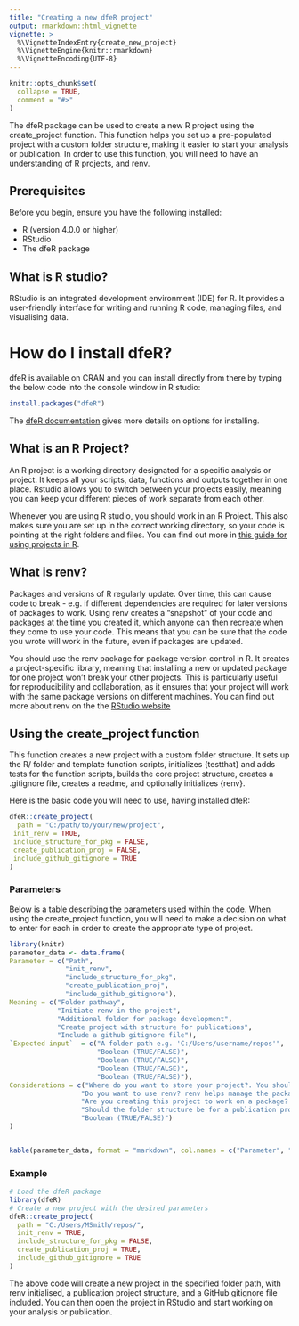 ```yaml
---
title: "Creating a new dfeR project"
output: rmarkdown::html_vignette
vignette: >
  %\VignetteIndexEntry{create_new_project}
  %\VignetteEngine{knitr::rmarkdown}
  %\VignetteEncoding{UTF-8}
---
```


```r
knitr::opts_chunk$set(
  collapse = TRUE,
  comment = "#>"
)
```


The dfeR package can be used to create a new R project using the create_project function. This function helps you set up a pre-populated project with a custom folder structure, making it easier to start your analysis or publication. In order to use this function, you will need to have an understanding of R projects, and renv.

## Prerequisites
Before you begin, ensure you have the following installed:

- R (version 4.0.0 or higher)
- RStudio
- The dfeR package

## What is R studio? 
RStudio is an integrated development environment (IDE) for R. It provides a user-friendly interface for writing and running R code, managing files, and visualising data. 

# How do I install dfeR? 

dfeR is available on CRAN and you can install directly from there by typing the below code into the console window in R studio: 

```r
install.packages("dfeR")
```

The [dfeR documentation](https://dfe-analytical-services.github.io/dfeR/index.html) gives more details on options for installing. 


## What is an R Project?
An R project is a working directory designated for a specific analysis or project. It keeps all your scripts, data, functions and outputs together in one place. Rstudio allows you to switch between your projects easily, meaning you can keep your different pieces of work separate from each other. 

Whenever you are using R studio, you should work in an R Project. This also makes sure you are set up in the correct working directory, so your code is pointing at the right folders and files. You can find out more in [this guide for using projects in R](https://support.posit.co/hc/en-us/articles/200526207-Using-RStudio-Projects). 

## What is renv? 

Packages and versions of R regularly update. Over time, this can cause code to break - e.g. if different dependencies are required for later versions of packages to work. Using renv creates a “snapshot” of your code and packages at the time you created it, which anyone can then recreate when they come to use your code. This means that you can be sure that the code you wrote will work in the future, even if packages are updated.

You should use the renv package for package version control in R. It creates a project-specific library, meaning that installing a new or updated package for one project won't break your other projects. This is particularly useful for reproducibility and collaboration, as it ensures that your project will work with the same package versions on different machines. You can find out more about renv on the the [RStudio website](https://rstudio.r-universe.dev/renv#:~:text=A%20dependency%20management%20toolkit%20for%20R.%20Using%20%27renv%27%2C,make%20your%20projects%20more%20isolated%2C%20portable%2C%20and%20reproducible._)

## Using the create_project function

This function creates a new project with a custom folder structure. It sets up the R/ folder and template function scripts, initializes {testthat} and adds tests for the function scripts, builds the core project structure, creates a .gitignore file, creates a readme, and optionally initializes {renv}.

Here is the basic code you will need to use, having installed dfeR:

```r
dfeR::create_project(
  path = "C:/path/to/your/new/project",
 init_renv = TRUE,
 include_structure_for_pkg = FALSE,
 create_publication_proj = FALSE,
 include_github_gitignore = TRUE
)
```


### Parameters

Below is a table describing the parameters used within the code. When using the create_project function, you will need to make a decision on what to enter for each in order to create the appropriate type of project. 

```r
library(knitr)
parameter_data <- data.frame(
Parameter = c("Path", 
              "init_renv", 
              "include_structure_for_pkg",
              "create_publication_proj", 
              "include_github_gitignore"),
Meaning = c("Folder pathway", 
            "Initiate renv in the project", 
            "Additional folder for package development", 
            "Create project with structure for publications", 
            "Include a github gitignore file"),
`Expected input`  = c("A folder path e.g. 'C:/Users/username/repos'", 
                      "Boolean (TRUE/FALSE)",
                      "Boolean (TRUE/FALSE)",
                      "Boolean (TRUE/FALSE)", 
                      "Boolean (TRUE/FALSE)"), 
Considerations = c("Where do you want to store your project?. You should store any projects that use Git outside of OneDrive. To                       create a folder in your C drive, type: 'C:/Users/username' into the file explorer search bar and create a folder                     called 'repos'.",
                  "Do you want to use renv? renv helps manage the packages your project needs. Set to TRUE if you want to use it.", 
                  "Are you creating this project to work on a package? Set to TRUE if yes. This will create an additional folder for package development.", 
                  "Should the folder structure be for a publication project? Set to TRUE if yes.", 
                  "Boolean (TRUE/FALSE)")
)


kable(parameter_data, format = "markdown", col.names = c("Parameter", "Meaning", "Expected input", "Considerations"))


```

### Example

```r
# Load the dfeR package
library(dfeR)
# Create a new project with the desired parameters
dfeR::create_project(
  path = "C:/Users/MSmith/repos/",
  init_renv = TRUE,
  include_structure_for_pkg = FALSE,
  create_publication_proj = TRUE,
  include_github_gitignore = TRUE
)
```

The above code will create a new project in the specified folder path, with renv initialised, a publication project structure, and a GitHub gitignore file included. You can then open the project in RStudio and start working on your analysis or publication.
